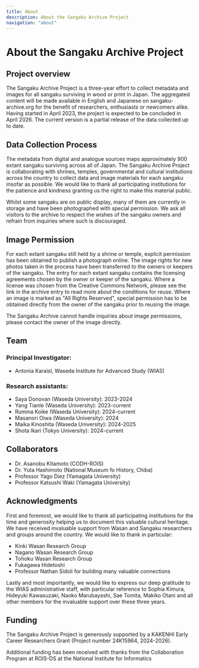 ```yaml
---
title: About
description: About the Sangaku Archive Project
navigation: "about"
---
```


# About the Sangaku Archive Project

## Project overview

The Sangaku Archive Project is a three-year effort to collect metadata and images for all sangaku surviving in wood or print in Japan. The aggregated content will be made available in English and Japanese on sangaku-archive.org for the benefit of researchers, enthusiasts or newcomers alike. 
Having started in April 2023, the project is expected to be concluded in April 2026. The current version is a partial release of the data collected up to date.

## Data Collection Process

The metadata from digital and analogue sources maps approximately 900 extant sangaku surviving across all of Japan. The Sangaku Archive Project is collaborating with shrines, temples, governmental and cultural institutions across the country to collect data and image materials for each sangaku insofar as possible. We would like to thank all participating institutions for the patience and kindness granting us the right to make this material public.  

  Whilst some sangaku are on public display, many of them are currently in storage and have been photographed with special permission. We ask all visitors to the archive to respect the wishes of the sangaku owners and refrain from inquiries where such is discouraged.

## Image Permission

For each extant sangaku still held by a shrine or temple, explicit permission has been obtained to publish a photograph online. The image rights for new photos taken in the process have been transferred to the owners or keepers of the sangaku. The entry for each extant sangaku contains the licensing agreements chosen by the owner or keeper of the sangaku. Where a license was chosen from the Creative Commons Network, please see the link in the archive entry to read more about the conditions for reuse. Where an image is marked as "All Rights Reserved", special permission has to be obtained directly from the owner of the sangaku prior to reusing the image. 

  The Sangaku Archive cannot handle inquiries about image permissions, please contact the owner of the image directly.

## Team

### Principal Investigator: 
- Antonia Karaisl, Waseda Institute for Advanced Study (WIAS)

### Research assistants:
- Saya Donovan (Waseda University): 2023-2024
- Yang Tianle (Waseda University): 2023-current
- Rumina Koike (Waseda University): 2024-current
- Masanori Oiwa (Waseda University): 2024
- Maika Kinoshita (Waseda University): 2024-2025
- Shota Ikari (Tokyo University): 2024-current

## Collaborators

  - Dr. Asanobu Kitamoto (CODH-ROIS)
  - Dr. Yuta Hashimoto (National Museum fo History, Chiba)
  - Professor Yago Diez (Yamagata University)
  - Professor Katsushi Waki (Yamagata University)
 

## Acknowledgments

First and foremost, we would like to thank all participating institutions for the time and generosity helping us to document this valuable cultural heritage. 
We have received invaluable support from Wasan and Sangaku researchers and groups around the country. We would like to thank in particular:

- Kinki Wasan Research Group
- Nagano Wasan Research Group
-  Tohoku Wasan Research Group
- Fukagawa Hidetoshi
- Professor Nathan Sidoli for building many valuable connections

Lastly and most importantly, we would like to express our deep gratitude to the WIAS administrative staff, with particular reference to Sophia Kimura, Hideyuki Kawasuzaki, Naoko Marubayashi, Sae Tomita, Makiko Otani and all other members for the invaluable support over these three years.

## Funding

The Sangaku Archive Project is generously supported by a KAKENHI Early Career Researchers Grant (Project number 24K15964, 2024-2026).

Additional funding has been received with thanks from the Collaboration Program at ROIS-DS at the National Institute for Informatics
